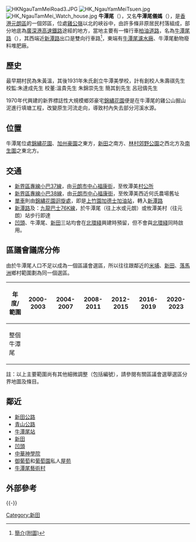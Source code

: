 [[File:HKNgauTamMeiRoad3.JPG|thumb]]
[[File:HK_NgauYamMeiTsuen.jpg|thumb]] 
[[File:HK_NgauTamMei_Watch_house.jpg|thumb]] 
{{coord|22.475|114.07|display=title}}
'''牛潭尾'''（{{lang-en|Ngau Tam Mei}}），又名'''牛潭尾儀媽'''（{{lang-en|Yau Tam Mei E Mum}}），是[[香港|香港]][[元朗區|元朗區]]的一個郊區，位處[[雞公嶺|雞公嶺]]以北的峽谷中，由許多條非原居民村落組成，部分地底為[[廣深港高速鐵路|廣深港高速鐵路]]途經的地方，當地主要有一條行車[[柏油路|柏油道路]]，名為[[牛潭尾路|牛潭尾路]]（{{lang-en|Ngau Tam Mei Road}}），其西端近[[新潭路|新潭路]]出口是雙向行車路<ref>[http://www.biketrialclub.com/forum/redirect.php?tid=457&goto=lastpost 簡介(附圖)]{{dead link|date=2018年3月 |bot=InternetArchiveBot |fix-attempted=yes }}</ref>，東端有[[牛潭尾濾水廠|牛潭尾濾水廠]]、牛潭尾動物廢料堆肥廠。

== 歷史 ==
最早期村民為朱黃溫，其後1931年朱氏創立牛潭美學校，計有創校人朱壽祺先生   校監:朱達成先生  校董:溫貴先生   朱錦崇先生    簡其釗先生    呂冠儔先生

1970年代興建的新界標誌性大規模鄉郊豪宅[[錦繡花園|錦繡花園]]便是在牛潭尾的雞公山掘山泥進行填塘工程，改變原生河流走向，導致村內失去部分河溪水源。

==位置==
牛潭尾位處[[錦繡花園|錦繡花園]]、[[加州豪園|加州豪園]]之東方，[[新田_(香港)|新田]]之南方、[[林村郊野公園|林村郊野公園]]之西北方及[[南生圍|南生圍]]之東北方。

==交通==
*[[新界區專線小巴37線|新界區專線小巴37線]]，由[[元朗市中心|元朗市中心]][[福康街|福康街]]，至攸潭美[[村公所|村公所]]
*[[新界區專線小巴38線|新界區專線小巴38線]]，由[[元朗市中心|元朗市中心]][[福康街|福康街]]，至攸潭美西近何氏農場舊址
*[[單車|單車]]則由[[錦繡花園|錦繡花園]][[迴旋處|迴旋處]]，即是[[上竹園|上竹園]][[加德士|加德士]][[加油站|加油站]]，轉入[[新潭路|新潭路]]
* [[新潭路|新潭路]]及{{CPR|潭尾}}：[[九龍巴士76K線|九龍巴士76K線]]，於牛潭尾（往上水或元朗）或攸潭美村（往元朗）站步行即達
* [[凹頭|凹頭]]、牛潭尾、[[新田_(香港)|新田]]三站均會在[[北環綫|北環綫]]興建時預留，但不會與[[北環綫|北環綫]]同時啟用。

==區議會議席分佈==
由於牛潭尾人口不足以成為一個區議會選區，所以往往跟鄰近的[[米埔|米埔]]、[[新田_(香港)|新田]]、[[落馬洲|落馬洲]]鄉村範圍劃為同一個選區。

{|class=wikitable
!年度/範圍!!2000-2003!!2004-2007!!2008-2011!!2012-2015!!2016-2019!!2020-2023
|-
|整個牛潭尾||colspan=6|{{Center|[[新田_(選區)|新田]]選區}}
|}
註：以上主要範圍尚有其他細微調整（包括編號），請參閱有關區議會選舉選區分界地圖及條目。

==鄰近==
*[[新田公路|新田公路]]
*[[青山公路|青山公路]]
*[[牛潭尾站|牛潭尾站]]
*[[新田_(香港)|新田]]
*[[凹頭|凹頭]]
*[[中華神學院|中華神學院]]
*[[御葡萄|御葡萄]]和[[葡萄園|葡萄園]]私人[[屋苑|屋苑]]
*[[牛潭尾藝術村|牛潭尾藝術村]]

== 外部參考 ==
{{reflist|2}}

{{-}}
{{元朗區}}

[[Category:新田|Category:新田]]